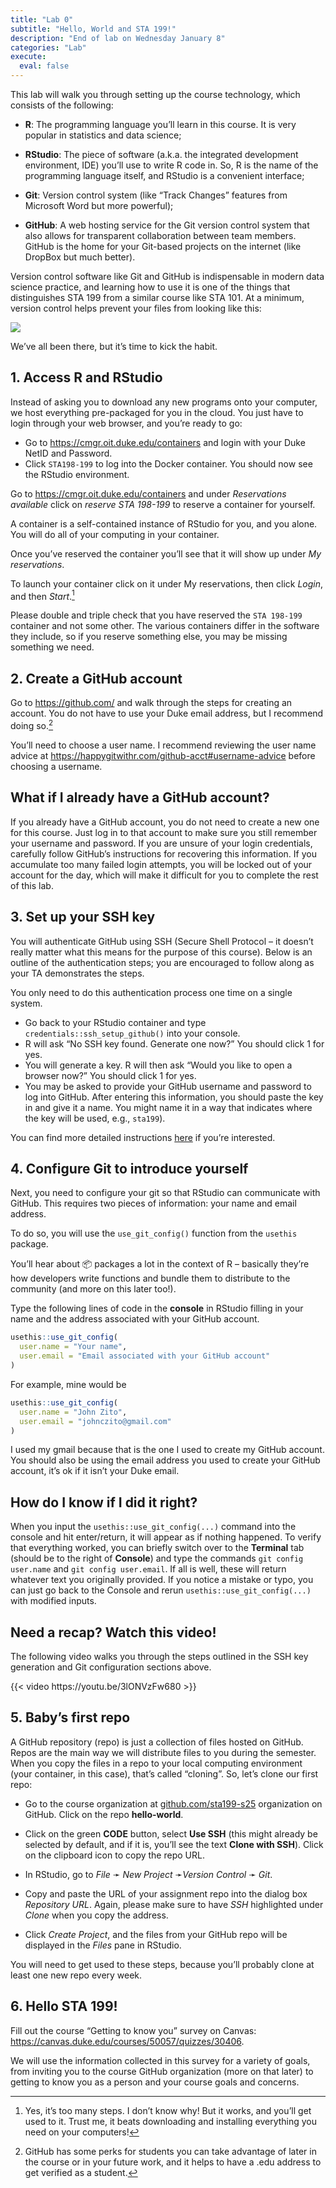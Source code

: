 ```yaml
---
title: "Lab 0"
subtitle: "Hello, World and STA 199!"
description: "End of lab on Wednesday January 8"
categories: "Lab"
execute:
  eval: false
---
```


This lab will walk you through setting up the course technology, which consists of the following:

-   **R**: The programming language you'll learn in this course. It is very popular in statistics and data science;

-   **RStudio**: The piece of software (a.k.a. the integrated development environment, IDE) you'll use to write R code in. So, R is the name of the programming language itself, and RStudio is a convenient interface;

-   **Git**: Version control system (like "Track Changes" features from Microsoft Word but more powerful);

-   **GitHub**: A web hosting service for the Git version control system that also allows for transparent collaboration between team members. GitHub is the home for your Git-based projects on the internet (like DropBox but much better).

Version control software like Git and GitHub is indispensable in modern data science practice, and learning how to use it is one of the things that distinguishes STA 199 from a similar course like STA 101. At a minimum, version control helps prevent your files from looking like this:

![](images/lab-0/bad-version-control.png)

We've all been there, but it's time to kick the habit.

## 1. Access R and RStudio

Instead of asking you to download any new programs onto your computer, we host everything pre-packaged for you in the cloud. You just have to login through your web browser, and you're ready to go:

-   Go to <https://cmgr.oit.duke.edu/containers> and login with your Duke NetID and Password.
-   Click `STA198-199` to log into the Docker container. You should now see the RStudio environment.

Go to <https://cmgr.oit.duke.edu/containers> and under *Reservations available* click on *reserve STA 198-199* to reserve a container for yourself.

::: callout-note
A container is a self-contained instance of RStudio for you, and you alone. You will do all of your computing in your container.
:::

Once you've reserved the container you'll see that it will show up under *My reservations*.

To launch your container click on it under My reservations, then click *Login*, and then *Start*.[^1]

[^1]: Yes, it's too many steps. I don't know why! But it works, and you'll get used to it. Trust me, it beats downloading and installing everything you need on your computers!

::: callout-warning
Please double and triple check that you have reserved the `STA 198-199` container and not some other. The various containers differ in the software they include, so if you reserve something else, you may be missing something we need.
:::

## 2. Create a GitHub account

Go to <https://github.com/> and walk through the steps for creating an account. You do not have to use your Duke email address, but I recommend doing so.[^2]

[^2]: GitHub has some perks for students you can take advantage of later in the course or in your future work, and it helps to have a .edu address to get verified as a student.

::: callout-note
You'll need to choose a user name. I recommend reviewing the user name advice at <https://happygitwithr.com/github-acct#username-advice> before choosing a username.
:::

::: {.callout-important collapse="true"}
## What if I already have a GitHub account?

If you already have a GitHub account, you do not need to create a new one for this course. Just log in to that account to make sure you still remember your username and password. If you are unsure of your login credentials, carefully follow GitHub's instructions for recovering this information. If you accumulate too many failed login attempts, you will be locked out of your account for the day, which will make it difficult for you to complete the rest of this lab.
:::

## 3. Set up your SSH key

You will authenticate GitHub using SSH (Secure Shell Protocol – it doesn't really matter what this means for the purpose of this course). Below is an outline of the authentication steps; you are encouraged to follow along as your TA demonstrates the steps.

::: callout-note
You only need to do this authentication process one time on a single system.
:::

-   Go back to your RStudio container and type `credentials::ssh_setup_github()` into your console.
-   R will ask "No SSH key found. Generate one now?" You should click 1 for yes.
-   You will generate a key. R will then ask "Would you like to open a browser now?" You should click 1 for yes.
-   You may be asked to provide your GitHub username and password to log into GitHub. After entering this information, you should paste the key in and give it a name. You might name it in a way that indicates where the key will be used, e.g., `sta199`).

You can find more detailed instructions [here](https://github.com/DukeStatSci/github_auth_guide) if you're interested.

## 4. Configure Git to introduce yourself

Next, you need to configure your git so that RStudio can communicate with GitHub. This requires two pieces of information: your name and email address.

To do so, you will use the `use_git_config()` function from the `usethis` package.

::: callout-note
You'll hear about 📦 packages a lot in the context of R – basically they're how developers write functions and bundle them to distribute to the community (and more on this later too!).
:::

Type the following lines of code in the **console** in RStudio filling in your name and the address associated with your GitHub account.

```r
usethis::use_git_config(
  user.name = "Your name", 
  user.email = "Email associated with your GitHub account"
)
```

For example, mine would be

```r
usethis::use_git_config(
  user.name = "John Zito", 
  user.email = "johnczito@gmail.com"
)
```

I used my gmail because that is the one I used to create my GitHub account. You should also be using the email address you used to create your GitHub account, it's ok if it isn't your Duke email.

::: {.callout-important collapse="true"}
## How do I know if I did it right?

When you input the `usethis::use_git_config(...)` command into the console and hit enter/return, it will appear as if nothing happened. To verify that everything worked, you can briefly switch over to the **Terminal** tab (should be to the right of **Console**) and type the commands `git config user.name` and `git config user.email`. If all is well, these will return whatever text you originally provided. If you notice a mistake or typo, you can just go back to the Console and rerun `usethis::use_git_config(...)` with modified inputs.
:::

::: {.callout-tip collapse="true"}
## Need a recap? Watch this video!

The following video walks you through the steps outlined in the SSH key generation and Git configuration sections above.

{{< video https://youtu.be/3lONVzFw680 >}}
:::

## 5. Baby's first repo

A GitHub repository (repo) is just a collection of files hosted on GitHub. Repos are the main way we will distribute files to you during the semester. When you copy the files in a repo to your local computing environment (your container, in this case), that's called "cloning". So, let's clone our first repo: 

-   Go to the course organization at [github.com/sta199-s25](https://github.com/sta199-s25) organization on GitHub. Click on the repo **hello-world**.

-   Click on the green **CODE** button, select **Use SSH** (this might already be selected by default, and if it is, you'll see the text **Clone with SSH**). Click on the clipboard icon to copy the repo URL.

-   In RStudio, go to *File* ➛ *New Project* ➛*Version Control* ➛ *Git*.

-   Copy and paste the URL of your assignment repo into the dialog box *Repository URL*. Again, please make sure to have *SSH* highlighted under *Clone* when you copy the address.

-   Click *Create Project*, and the files from your GitHub repo will be displayed in the *Files* pane in RStudio.

You will need to get used to these steps, because you'll probably clone at least one new repo every week.

## 6. Hello STA 199!

Fill out the course "Getting to know you" survey on Canvas: <https://canvas.duke.edu/courses/50057/quizzes/30406>.

We will use the information collected in this survey for a variety of goals, from inviting you to the course GitHub organization (more on that later) to getting to know you as a person and your course goals and concerns.
